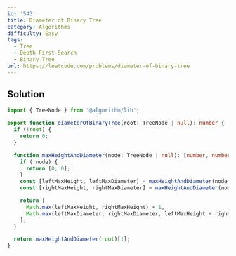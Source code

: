 ```yaml
---
id: '543'
title: Diameter of Binary Tree
category: Algorithms
difficulty: Easy
tags:
  - Tree
  - Depth-First Search
  - Binary Tree
url: https://leetcode.com/problems/diameter-of-binary-tree
---
```


## Solution

```typescript filename="solution.ts" copy
import { TreeNode } from '@algorithm/lib';

export function diameterOfBinaryTree(root: TreeNode | null): number {
  if (!root) {
    return 0;
  }

  function maxHeightAndDiameter(node: TreeNode | null): [number, number] {
    if (!node) {
      return [0, 0];
    }
    const [leftMaxHeight, leftMaxDiameter] = maxHeightAndDiameter(node.left);
    const [rightMaxHeight, rightMaxDiameter] = maxHeightAndDiameter(node.right);

    return [
      Math.max(leftMaxHeight, rightMaxHeight) + 1,
      Math.max(leftMaxDiameter, rightMaxDiameter, leftMaxHeight + rightMaxHeight),
    ];
  }

  return maxHeightAndDiameter(root)[1];
}
```
